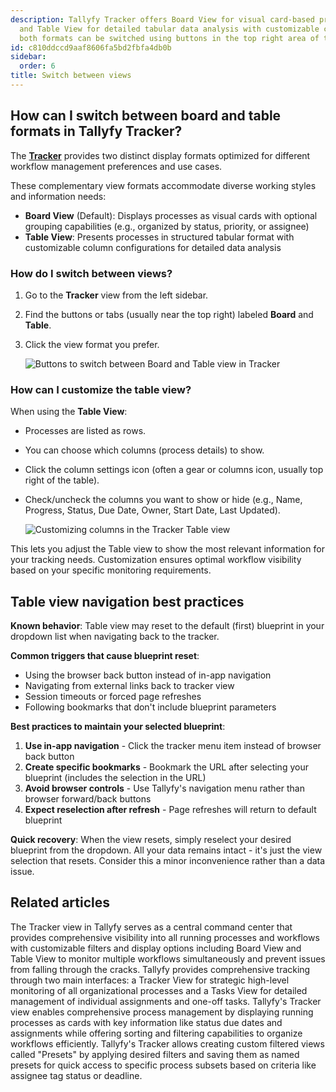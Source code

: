 ```yaml
---
description: Tallyfy Tracker offers Board View for visual card-based process management
  and Table View for detailed tabular data analysis with customizable columns and
  both formats can be switched using buttons in the top right area of the interface.
id: c810ddccd9aaf8606fa5bd2fbfa4db0b
sidebar:
  order: 6
title: Switch between views
---
```


## How can I switch between board and table formats in Tallyfy Tracker?

The **[Tracker](/products/pro/tracking-and-tasks/tracker-view/)** provides two distinct display formats optimized for different workflow management preferences and use cases.

These complementary view formats accommodate diverse working styles and information needs:

*   **Board View** (Default): Displays processes as visual cards with optional grouping capabilities (e.g., organized by status, priority, or assignee)
*   **Table View**: Presents processes in structured tabular format with customizable column configurations for detailed data analysis

### How do I switch between views?

1.  Go to the **Tracker** view from the left sidebar.
2.  Find the buttons or tabs (usually near the top right) labeled **Board** and **Table**.
3.  Click the view format you prefer.

    ![Buttons to switch between Board and Table view in Tracker](https://screenshots.tallyfy.com/tallyfy%2Fpro%2Fdesktop-light-change-tracker-view-mode.png)

### How can I customize the table view?

When using the **Table View**:

*   Processes are listed as rows.
*   You can choose which columns (process details) to show.
*   Click the column settings icon (often a gear or columns icon, usually top right of the table).
*   Check/uncheck the columns you want to show or hide (e.g., Name, Progress, Status, Due Date, Owner, Start Date, Last Updated).

    ![Customizing columns in the Tracker Table view](https://screenshots.tallyfy.com/tallyfy%2Fpro%2Fdesktop-light-customize-table-view.png)

This lets you adjust the Table view to show the most relevant information for your tracking needs. Customization ensures optimal workflow visibility based on your specific monitoring requirements.

## Table view navigation best practices

**Known behavior**: Table view may reset to the default (first) blueprint in your dropdown list when navigating back to the tracker.

**Common triggers that cause blueprint reset**:
- Using the browser back button instead of in-app navigation
- Navigating from external links back to tracker view
- Session timeouts or forced page refreshes
- Following bookmarks that don't include blueprint parameters

**Best practices to maintain your selected blueprint**:
1. **Use in-app navigation** - Click the tracker menu item instead of browser back button
2. **Create specific bookmarks** - Bookmark the URL after selecting your blueprint (includes the selection in the URL)
3. **Avoid browser controls** - Use Tallyfy's navigation menu rather than browser forward/back buttons
4. **Expect reselection after refresh** - Page refreshes will return to default blueprint

**Quick recovery**: When the view resets, simply reselect your desired blueprint from the dropdown. All your data remains intact - it's just the view selection that resets. Consider this a minor inconvenience rather than a data issue.


## Related articles
<CardGrid>
<LinkTitleCard header="<b>Tracking And Tasks > Tracker view</b>" href="/products/pro/tracking-and-tasks/tracker-view/" > The Tracker view in Tallyfy serves as a central command center that provides comprehensive visibility into all running processes and workflows with customizable filters and display options including Board View and Table View to monitor multiple workflows simultaneously and prevent issues from falling through the cracks. </LinkTitleCard>
<LinkTitleCard header="<b>Pro > Tracking</b>" href="/products/pro/tracking-and-tasks/" > Tallyfy provides comprehensive tracking through two main interfaces: a Tracker View for strategic high-level monitoring of all organizational processes and a Tasks View for detailed management of individual assignments and one-off tasks. </LinkTitleCard>
<LinkTitleCard header="<b>Tracker View > Manage and track my processes</b>" href="/products/pro/tracking-and-tasks/tracker-view/how-can-i-manage-and-track-my-processes-on-tallyfy/" > Tallyfy's Tracker view enables comprehensive process management by displaying running processes as cards with key information like status due dates and assignments while offering sorting and filtering capabilities to organize workflows efficiently. </LinkTitleCard>
<LinkTitleCard header="<b>Tracker View > Create custom views</b>" href="/products/pro/tracking-and-tasks/tracker-view/how-to-create-custom-views-in-tallyfy/" > Tallyfy's Tracker allows creating custom filtered views called "Presets" by applying desired filters and saving them as named presets for quick access to specific process subsets based on criteria like assignee tag status or deadline. </LinkTitleCard>
</CardGrid>